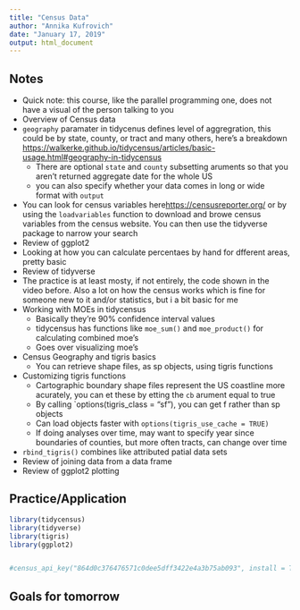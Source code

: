 ```yaml
---
title: "Census Data"
author: "Annika Kufrovich"
date: "January 17, 2019"
output: html_document
---
```



## Notes

* Quick note: this course, like the parallel programming one, does not have a visual of the person talking to you 
* Overview of Census data 
* `geography` paramater in tidycenus defines level of aggregration, this could be by state, county, or tract and many others, here's a breakdown <https://walkerke.github.io/tidycensus/articles/basic-usage.html#geography-in-tidycensus> 
    + There are optional `state` and `county` subsetting aruments so that you aren't returned aggregate date for the whole US 
    + you can also specify whether your data comes in long or wide format with `output` 
* You can look for census variables here<https://censusreporter.org/> or by using the `loadvariables` function to download and browe census variables from the census website. You can then use the tidyverse package to narrow your search 
* Review of ggplot2 
* Looking at how you can calculate percentaes by hand for dfferent areas, pretty basic 
* Review of tidyverse 
* The practice is at least mosty, if not entirely, the code shown in the video before. Also a lot on how the census works which is fine for someone new to it and/or statistics, but i a bit basic for me 
* Working with MOEs in tidycensus 
    + Basically they're 90% confidence interval values 
    + tidycensus has functions like `moe_sum()` and `moe_product()` for calculating combined moe's 
    + Goes over visualizing moe's 
* Census Geography and tigris basics 
    + You can retrieve shape files, as sp objects, using tigris functions 
* Customizing tigris functions 
    + Cartographic boundary shape files represent the US coastline more acurately, you can et these by etting the `cb` arument equal to true 
    + By calling `options(tigris_class = "sf"), you can get f rather than sp objects 
    + Can load objects faster with `options(tigris_use_cache = TRUE)` 
    + If doing analyses over time, may want to specify year since boundaries of counties, but more often tracts, can change over time 
* `rbind_tigris()` combines like attributed patial data sets 
* Review of joining data from a data frame 
* Review of ggplot2 plotting

## Practice/Application

```r
library(tidycensus)
library(tidyverse)
library(tigris)
library(ggplot2)


#census_api_key("864d0c376476571c0dee5dff3422e4a3b75ab093", install = TRUE)
```



## Goals for tomorrow 



